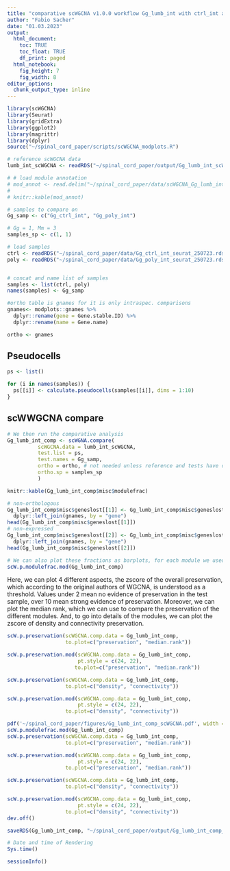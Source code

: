 ```yaml
---
title: "comparative scWGCNA v1.0.0 workflow Gg_lumb_int with ctrl_int and poly_int"
author: "Fabio Sacher"
date: "01.03.2023"
output:
  html_document:
    toc: TRUE
    toc_float: TRUE
    df_print: paged
  html_notebook:
    fig_height: 7
    fig_width: 8
editor_options:
  chunk_output_type: inline
---
```


```r
library(scWGCNA)
library(Seurat)
library(gridExtra)
library(ggplot2)
library(magrittr)
library(dplyr)
source("~/spinal_cord_paper/scripts/scWGCNA_modplots.R")
```

```r
# reference scWGCNA data
lumb_int_scWGCNA <- readRDS("~/spinal_cord_paper/output/Gg_lumb_int_scWGCNA_250723.rds")

# # load module annotation
# mod_annot <- read.delim("~/spinal_cord_paper/data/scWGCNA_Gg_lumb_int_module_annotation.txt",sep = ",")
# 
# knitr::kable(mod_annot)

# samples to compare on
Gg_samp <- c("Gg_ctrl_int", "Gg_poly_int")

# Gg = 1, Mm = 3
samples_sp <- c(1, 1)

# load samples
ctrl <- readRDS("~/spinal_cord_paper/data/Gg_ctrl_int_seurat_250723.rds")
poly <- readRDS("~/spinal_cord_paper/data/Gg_poly_int_seurat_250723.rds")


# concat and name list of samples
samples <- list(ctrl, poly)
names(samples) <- Gg_samp

#ortho table is gnames for it is only intraspec. comparisons
gnames<- modplots::gnames %>%
  dplyr::rename(gene = Gene.stable.ID) %>%
  dplyr::rename(name = Gene.name)

ortho <- gnames

```

## Pseudocells

```r

ps <- list()

for (i in names(samples)) {
  ps[[i]] <- calculate.pseudocells(samples[[i]], dims = 1:10)
}

```

## scWWGCNA compare

```r

# We then run the comparative analysis
Gg_lumb_int_comp <- scWGNA.compare(
          scWGCNA.data = lumb_int_scWGCNA,
          test.list = ps,
          test.names = Gg_samp,
          ortho = ortho, # not needed unless reference and tests have different gene names
          ortho.sp = samples_sp
          )

```

```r
knitr::kable(Gg_lumb_int_comp$misc$modulefrac)

# non-orthologous
Gg_lumb_int_comp$misc$geneslost[[1]] <- Gg_lumb_int_comp$misc$geneslost[[1]] %>%
  dplyr::left_join(gnames, by = "gene")
head(Gg_lumb_int_comp$misc$geneslost[[1]])
# non-expressed
Gg_lumb_int_comp$misc$geneslost[[2]] <- Gg_lumb_int_comp$misc$geneslost[[2]] %>%
  dplyr::left_join(gnames, by = "gene")
head(Gg_lumb_int_comp$misc$geneslost[[2]])

```

```r
# We can also plot these fractions as barplots, for each module we used for comparisons
scW.p.modulefrac.mod(Gg_lumb_int_comp)
``` 

Here, we can plot 4 different aspects, the zscore of the overall preservation, which according to the original authors of WGCNA, is understood as a threshold. Values under 2 mean no evidence of preservation in the test sample, over 10 mean strong evidence of preservation. Moreover, we can plot the median rank, which we can use to compare the preservation of the different modules. And, to go into details of the modules, we can plot the zscore of density and connectivity preservation.

```r
scW.p.preservation(scWGCNA.comp.data = Gg_lumb_int_comp,
                   to.plot=c("preservation", "median.rank"))

scW.p.preservation.mod(scWGCNA.comp.data = Gg_lumb_int_comp,
                       pt.style = c(24, 22),
                      to.plot=c("preservation", "median.rank"))
```

```r
scW.p.preservation(scWGCNA.comp.data = Gg_lumb_int_comp,
                   to.plot=c("density", "connectivity"))

scW.p.preservation.mod(scWGCNA.comp.data = Gg_lumb_int_comp,
                       pt.style = c(24, 22),
                   to.plot=c("density", "connectivity"))
```


```r

pdf('~/spinal_cord_paper/figures/Gg_lumb_int_comp_scWGCNA.pdf', width = 17)
scW.p.modulefrac.mod(Gg_lumb_int_comp)
scW.p.preservation(scWGCNA.comp.data = Gg_lumb_int_comp,
                   to.plot=c("preservation", "median.rank"))

scW.p.preservation.mod(scWGCNA.comp.data = Gg_lumb_int_comp,
                       pt.style = c(24, 22),
                   to.plot=c("preservation", "median.rank"))

scW.p.preservation(scWGCNA.comp.data = Gg_lumb_int_comp,
                   to.plot=c("density", "connectivity"))

scW.p.preservation.mod(scWGCNA.comp.data = Gg_lumb_int_comp,
                       pt.style = c(24, 22),
                   to.plot=c("density", "connectivity"))
dev.off()

```


```r
saveRDS(Gg_lumb_int_comp, "~/spinal_cord_paper/output/Gg_lumb_int_comp_scWGCNA.rds")
```

```r
# Date and time of Rendering
Sys.time()

sessionInfo()
```




